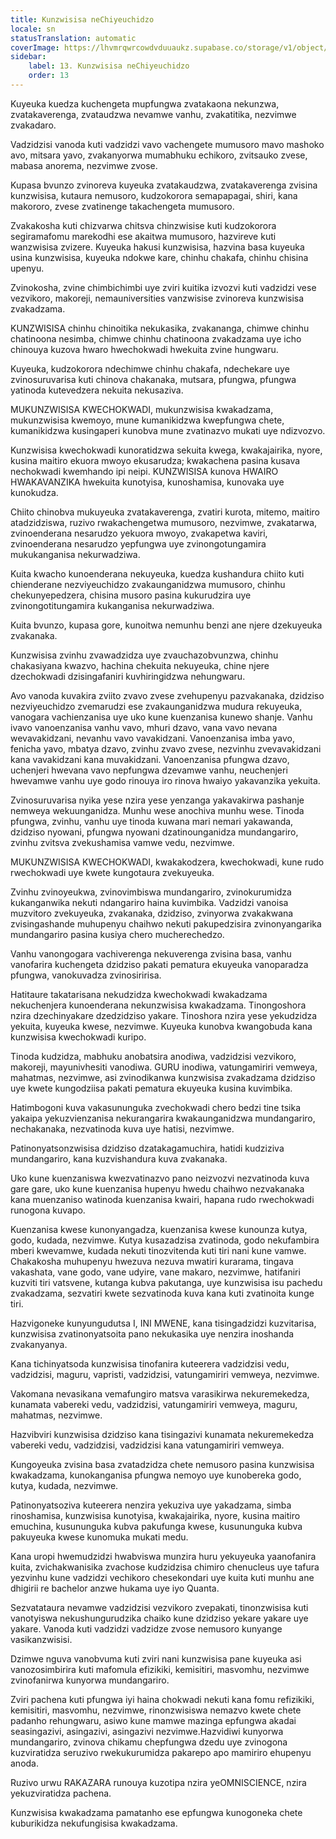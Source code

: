 ```yaml
---
title: Kunzwisisa neChiyeuchidzo
locale: sn
statusTranslation: automatic
coverImage: https://lhvmrqwrcowdvduuaukz.supabase.co/storage/v1/object/public/strapi-uploads/small_cover-educacion-fundamental.webp-2d51a7828a2b1309555be27f7e2a61a0.webp
sidebar:
    label: 13. Kunzwisisa neChiyeuchidzo
    order: 13
---
```

Kuyeuka kuedza kuchengeta mupfungwa zvatakaona nekunzwa, zvatakaverenga, zvataudzwa nevamwe vanhu, zvakatitika, nezvimwe zvakadaro.

Vadzidzisi vanoda kuti vadzidzi vavo vachengete mumusoro mavo mashoko avo, mitsara yavo, zvakanyorwa mumabhuku echikoro, zvitsauko zvese, mabasa anorema, nezvimwe zvose.

Kupasa bvunzo zvinoreva kuyeuka zvatakaudzwa, zvatakaverenga zvisina kunzwisisa, kutaura nemusoro, kudzokorora semapapagai, shiri, kana makororo, zvese zvatinenge takachengeta mumusoro.

Zvakakosha kuti chizvarwa chitsva chinzwisise kuti kudzokorora segiramafomu marekodhi ese akaitwa mumusoro, hazvireve kuti wanzwisisa zvizere. Kuyeuka hakusi kunzwisisa, hazvina basa kuyeuka usina kunzwisisa, kuyeuka ndokwe kare, chinhu chakafa, chinhu chisina upenyu.

Zvinokosha, zvine chimbichimbi uye zviri kuitika izvozvi kuti vadzidzi vese vezvikoro, makoreji, nemauniversities vanzwisise zvinoreva kunzwisisa zvakadzama.

KUNZWISISA chinhu chinoitika nekukasika, zvakananga, chimwe chinhu chatinoona nesimba, chimwe chinhu chatinoona zvakadzama uye icho chinouya kuzova hwaro hwechokwadi hwekuita zvine hungwaru.

Kuyeuka, kudzokorora ndechimwe chinhu chakafa, ndechekare uye zvinosuruvarisa kuti chinova chakanaka, mutsara, pfungwa, pfungwa yatinoda kutevedzera nekuita nekusaziva.

MUKUNZWISISA KWECHOKWADI, mukunzwisisa kwakadzama, mukunzwisisa kwemoyo, mune kumanikidzwa kwepfungwa chete, kumanikidzwa kusingaperi kunobva mune zvatinazvo mukati uye ndizvozvo.

Kunzwisisa kwechokwadi kunoratidzwa sekuita kwega, kwakajairika, nyore, kusina maitiro ekuora mwoyo ekusarudza; kwakachena pasina kusava nechokwadi kwemhando ipi neipi. KUNZWISISA kunova HWAIRO HWAKAVANZIKA hwekuita kunotyisa, kunoshamisa, kunovaka uye kunokudza.

Chiito chinobva mukuyeuka zvatakaverenga, zvatiri kurota, mitemo, maitiro atadzidziswa, ruzivo rwakachengetwa mumusoro, nezvimwe, zvakatarwa, zvinoenderana nesarudzo yekuora mwoyo, zvakapetwa kaviri, zvinoenderana nesarudzo yepfungwa uye zvinongotungamira mukukanganisa nekurwadziwa.

Kuita kwacho kunoenderana nekuyeuka, kuedza kushandura chiito kuti chienderane nezviyeuchidzo zvakaunganidzwa mumusoro, chinhu chekunyepedzera, chisina musoro pasina kukurudzira uye zvinongotitungamira kukanganisa nekurwadziwa.

Kuita bvunzo, kupasa gore, kunoitwa nemunhu benzi ane njere dzekuyeuka zvakanaka.

Kunzwisisa zvinhu zvawadzidza uye zvauchazobvunzwa, chinhu chakasiyana kwazvo, hachina chekuita nekuyeuka, chine njere dzechokwadi dzisingafaniri kuvhiringidzwa nehungwaru.

Avo vanoda kuvakira zviito zvavo zvese zvehupenyu pazvakanaka, dzidziso nezviyeuchidzo zvemarudzi ese zvakaunganidzwa mudura rekuyeuka, vanogara vachienzanisa uye uko kune kuenzanisa kunewo shanje. Vanhu ivavo vanoenzanisa vanhu vavo, mhuri dzavo, vana vavo nevana wevavakidzani, nevanhu vavo vavakidzani. Vanoenzanisa imba yavo, fenicha yavo, mbatya dzavo, zvinhu zvavo zvese, nezvinhu zvevavakidzani kana vavakidzani kana muvakidzani. Vanoenzanisa pfungwa dzavo, uchenjeri hwevana vavo nepfungwa dzevamwe vanhu, neuchenjeri hwevamwe vanhu uye godo rinouya iro rinova hwaiyo yakavanzika yekuita.

Zvinosuruvarisa nyika yese nzira yese yenzanga yakavakirwa pashanje nemweya wekuunganidza. Munhu wese anochiva munhu wese. Tinoda pfungwa, zvinhu, vanhu uye tinoda kuwana mari nemari yakawanda, dzidziso nyowani, pfungwa nyowani dzatinounganidza mundangariro, zvinhu zvitsva zvekushamisa vamwe vedu, nezvimwe.

MUKUNZWISISA KWECHOKWADI, kwakakodzera, kwechokwadi, kune rudo rwechokwadi uye kwete kungotaura zvekuyeuka.

Zvinhu zvinoyeukwa, zvinovimbiswa mundangariro, zvinokurumidza kukanganwika nekuti ndangariro haina kuvimbika. Vadzidzi vanoisa muzvitoro zvekuyeuka, zvakanaka, dzidziso, zvinyorwa zvakakwana zvisingashande muhupenyu chaihwo nekuti pakupedzisira zvinonyangarika mundangariro pasina kusiya chero mucherechedzo.

Vanhu vanongogara vachiverenga nekuverenga zvisina basa, vanhu vanofarira kuchengeta dzidziso pakati pematura ekuyeuka vanoparadza pfungwa, vanokuvadza zvinosiririsa.

Hatitaure takatarisana nekudzidza kwechokwadi kwakadzama nekuchenjera kunoenderana nekunzwisisa kwakadzama. Tinongoshora nzira dzechinyakare dzedzidziso yakare. Tinoshora nzira yese yekudzidza yekuita, kuyeuka kwese, nezvimwe. Kuyeuka kunobva kwangobuda kana kunzwisisa kwechokwadi kuripo.

Tinoda kudzidza, mabhuku anobatsira anodiwa, vadzidzisi vezvikoro, makoreji, mayunivhesiti vanodiwa. GURU inodiwa, vatungamiriri vemweya, mahatmas, nezvimwe, asi zvinodikanwa kunzwisisa zvakadzama dzidziso uye kwete kungodziisa pakati pematura ekuyeuka kusina kuvimbika.

Hatimbogoni kuva vakasununguka zvechokwadi chero bedzi tine tsika yakaipa yekuzvienzanisa nekurangarira kwakaunganidzwa mundangariro, nechakanaka, nezvatinoda kuva uye hatisi, nezvimwe.

Patinonyatsonzwisisa dzidziso dzatakagamuchira, hatidi kudziziva mundangariro, kana kuzvishandura kuva zvakanaka.

Uko kune kuenzaniswa kwezvatinazvo pano neizvozvi nezvatinoda kuva gare gare, uko kune kuenzanisa hupenyu hwedu chaihwo nezvakanaka kana muenzaniso watinoda kuenzanisa kwairi, hapana rudo rwechokwadi runogona kuvapo.

Kuenzanisa kwese kunonyangadza, kuenzanisa kwese kunounza kutya, godo, kudada, nezvimwe. Kutya kusazadzisa zvatinoda, godo nekufambira mberi kwevamwe, kudada nekuti tinozvitenda kuti tiri nani kune vamwe. Chakakosha muhupenyu hwezuva nezuva mwatiri kurarama, tingava vakashata, vane godo, vane udyire, vane makaro, nezvimwe, hatifaniri kuzviti tiri vatsvene, kutanga kubva pakutanga, uye kunzwisisa isu pachedu zvakadzama, sezvatiri kwete sezvatinoda kuva kana kuti zvatinoita kunge tiri.

Hazvigoneke kunyungudutsa I, INI MWENE, kana tisingadzidzi kuzvitarisa, kunzwisisa zvatinonyatsoita pano nekukasika uye nenzira inoshanda zvakanyanya.

Kana tichinyatsoda kunzwisisa tinofanira kuteerera vadzidzisi vedu, vadzidzisi, maguru, vapristi, vadzidzisi, vatungamiriri vemweya, nezvimwe.

Vakomana nevasikana vemafungiro matsva varasikirwa nekuremekedza, kunamata vabereki vedu, vadzidzisi, vatungamiriri vemweya, maguru, mahatmas, nezvimwe.

Hazvibviri kunzwisisa dzidziso kana tisingazivi kunamata nekuremekedza vabereki vedu, vadzidzisi, vadzidzisi kana vatungamiriri vemweya.

Kungoyeuka zvisina basa zvatadzidza chete nemusoro pasina kunzwisisa kwakadzama, kunokanganisa pfungwa nemoyo uye kunobereka godo, kutya, kudada, nezvimwe.

Patinonyatsoziva kuteerera nenzira yekuziva uye yakadzama, simba rinoshamisa, kunzwisisa kunotyisa, kwakajairika, nyore, kusina maitiro emuchina, kusununguka kubva pakufunga kwese, kusununguka kubva pakuyeuka kwese kunomuka mukati medu.

Kana uropi hwemudzidzi hwabviswa munzira huru yekuyeuka yaanofanira kuita, zvichakwanisika zvachose kudzidzisa chimiro chenucleus uye tafura yezvinhu kune vadzidzi vechikoro chesekondari uye kuita kuti munhu ane dhigirii re bachelor anzwe hukama uye iyo Quanta.

Sezvatataura nevamwe vadzidzisi vezvikoro zvepakati, tinonzwisisa kuti vanotyiswa nekushungurudzika chaiko kune dzidziso yekare yakare uye yakare. Vanoda kuti vadzidzi vadzidze zvose nemusoro kunyange vasikanzwisisi.

Dzimwe nguva vanobvuma kuti zviri nani kunzwisisa pane kuyeuka asi vanozosimbirira kuti mafomula efizikiki, kemisitiri, masvomhu, nezvimwe zvinofanirwa kunyorwa mundangariro.

Zviri pachena kuti pfungwa iyi haina chokwadi nekuti kana fomu refizikiki, kemisitiri, masvomhu, nezvimwe, rinonzwisiswa nemazvo kwete chete padanho rehungwaru, asiwo kune mamwe mazinga epfungwa akadai seasingazivi, asingazivi, asingazivi nezvimwe.Hazvidiwi kunyorwa mundangariro, zvinova chikamu chepfungwa dzedu uye zvinogona kuzviratidza seruzivo rwekukurumidza pakarepo apo mamiriro ehupenyu anoda.

Ruzivo urwu RAKAZARA runouya kuzotipa nzira yeOMNISCIENCE, nzira yekuzviratidza pachena.

Kunzwisisa kwakadzama pamatanho ese epfungwa kunogoneka chete kuburikidza nekufungisisa kwakadzama.

